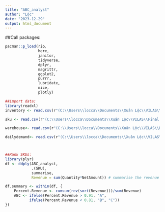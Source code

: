 ```yaml
---
title: "ABC_analyst"
author: "Lộc"
date: "2023-12-29"
output: html_document
---
```


##Call packages:
```r
pacman::p_load(rio,
               here,
               janitor,
               tidyverse,
               dplyr,
               magrittr,
               ggplot2,
               purrr,
               lubridate,
               mice,
               plotly)
```

```r
##import data:
library(readxl)
inventory <- read.csv(r"(C:\\Users\\locca\\Documents\\Xuân Lộc\\VILAS\\Final project\\PBI Exersice\\inventory.csv)")

sku <- read.csv(r"(C:\\Users\\locca\\Documents\\Xuân Lộc\\VILAS\\Final project\\PBI Exersice\\sku.csv)")

warehouse<- read.csv(r"(C:\\Users\\locca\\Documents\\Xuân Lộc\\VILAS\\Final project\\PBI Exersice\\warehouse.csv)")

dailydemand<- read.csv(r"(C:\\Users\\locca\\Documents\\Xuân Lộc\\VILAS\\Final project\\PBI Exersice\\DailyDemand and Variance.csv)")



##Rank SKUs:
library(plyr)
df <- ddply(ABC_analyst, 
            .(SKU), 
            summarise, 
            Revenue = sum(Quantity*NetAmount)) # summarise the revenue

df.summary <- within(df, {
    Percent.Revenue <- cumsum(rev(sort(Revenue)))/sum(Revenue)
    ABC <- ifelse(Percent.Revenue > 0.91, "A",
           ifelse(Percent.Revenue < 0.81, "B", "C"))
})
```